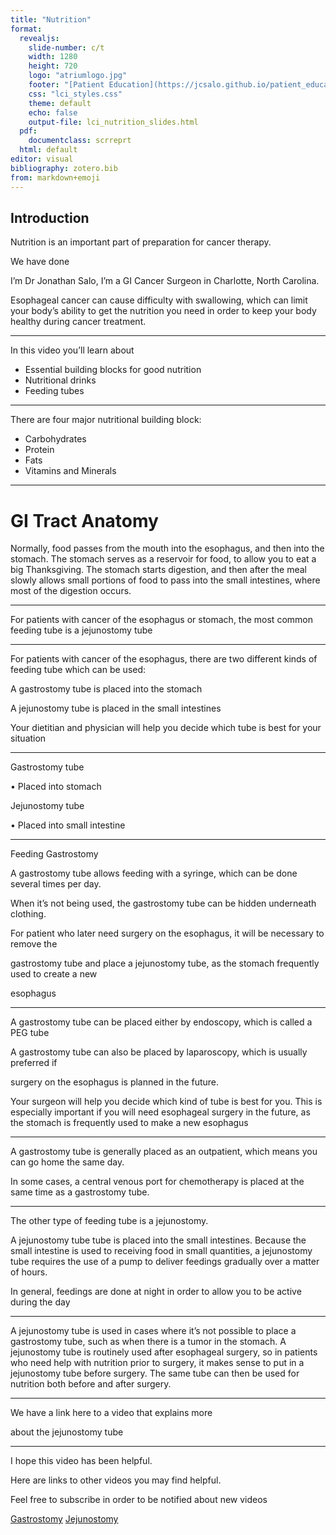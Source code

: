 ```yaml
---
title: "Nutrition"
format: 
  revealjs:
    slide-number: c/t
    width: 1280
    height: 720
    logo: "atriumlogo.jpg"
    footer: "[Patient Education](https://jcsalo.github.io/patient_education/)"
    css: "lci_styles.css"
    theme: default
    echo: false
    output-file: lci_nutrition_slides.html
  pdf:
    documentclass: scrreprt
  html: default
editor: visual
bibliography: zotero.bib
from: markdown+emoji
---
```


## Introduction

Nutrition is an important part of preparation for cancer therapy.

We have done 

I’m Dr Jonathan Salo, I’m a GI Cancer Surgeon in Charlotte, North Carolina.

Esophageal cancer can cause difficulty with swallowing, which can limit your body’s ability to get the nutrition you need in order to keep your body healthy during cancer treatment.

------------------------------------------------------------------------

In this video you’ll learn about

-   Essential building blocks for good nutrition
-   Nutritional drinks
-   Feeding tubes

------------------------------------------------------------------------

There are four major nutritional building block:

-   Carbohydrates
-   Protein
-   Fats
-   Vitamins and Minerals

------------------------------------------------------------------------

# GI Tract Anatomy

Normally, food passes from the mouth into the esophagus, and then into the stomach. The stomach serves as a reservoir for food, to allow you to eat a big Thanksgiving. The stomach starts digestion, and then after the meal slowly allows small portions of food to pass into the small intestines, where most of the digestion occurs.

------------------------------------------------------------------------

For patients with cancer of the esophagus or stomach, the most common feeding tube is a jejunostomy tube

------------------------------------------------------------------------

For patients with cancer of the esophagus, there are two different kinds of feeding tube which can be used:

A gastrostomy tube is placed into the stomach

A jejunostomy tube is placed in the small intestines

Your dietitian and physician will help you decide which tube is best for your situation

------------------------------------------------------------------------

Gastrostomy tube

• Placed into stomach

Jejunostomy tube

• Placed into small intestine

------------------------------------------------------------------------

Feeding Gastrostomy

A gastrostomy tube allows feeding with a syringe, which can be done several times per day.

When it’s not being used, the gastrostomy tube can be hidden underneath clothing.

For patient who later need surgery on the esophagus, it will be necessary to remove the

gastrostomy tube and place a jejunostomy tube, as the stomach frequently used to create a new

esophagus

------------------------------------------------------------------------

A gastrostomy tube can be placed either by endoscopy, which is called a PEG tube

A gastrostomy tube can also be placed by laparoscopy, which is usually preferred if

surgery on the esophagus is planned in the future.

Your surgeon will help you decide which kind of tube is best for you. This is especially important if you will need esophageal surgery in the future, as the stomach is frequently used to make a new esophagus

------------------------------------------------------------------------

A gastrostomy tube is generally placed as an outpatient, which means you can go home the same day.

In some cases, a central venous port for chemotherapy is placed at the same time as a gastrostomy tube.

------------------------------------------------------------------------

The other type of feeding tube is a jejunostomy.

A jejunostomy tube tube is placed into the small intestines. Because the small intestine is used to receiving food in small quantities, a jejunostomy tube requires the use of a pump to deliver feedings gradually over a matter of hours.

In general, feedings are done at night in order to allow you to be active during the day

------------------------------------------------------------------------

A jejunostomy tube is used in cases where it’s not possible to place a gastrostomy tube, such as when there is a tumor in the stomach. A jejunostomy tube is routinely used after esophageal surgery, so in patients who need help with nutrition prior to surgery, it makes sense to put in a jejunostomy tube before surgery. The same tube can then be used for nutrition both before and after surgery.

------------------------------------------------------------------------

We have a link here to a video that explains more

about the jejunostomy tube

------------------------------------------------------------------------

I hope this video has been helpful.

Here are links to other videos you may find helpful.

Feel free to subscribe in order to be notified about new videos

[Gastrostomy](gastrostomy.qmd) [Jejunostomy](jejunostomy.qmd)
